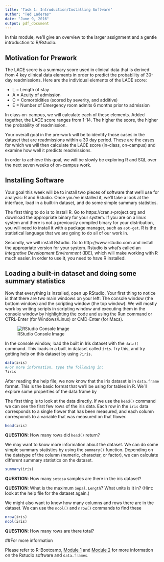 ```yaml
---
title: 'Task 1: Introduction/Installing Software'
author: "Ted Laderas"
date: "June 9, 2016"
output: pdf_document
---
```


In this module, we'll give an overview to the larger assignment and a gentle introduction to R/Rstudio.

## Motivation for Prework

The LACE score is a summary score used in clinical data that is derived from 4 key clinical data elements in order to predict the probability of 30-day readmissions. Here are the individual elements of the LACE score:

* L = Length of stay
* A = Acuity of admission
* C = Comorbidities (scored by severity, and additive)
* E = Number of Emergency room admits 6 months prior to admission

In class on-campus, we will calculate each of these elements. Added together, the LACE score ranges from 1-14. The higher the score, the higher the probability of readmission.

Your overall goal in the pre-work will be to identify those cases in the dataset that are readmissions within a 30 day period. These are the cases for which we will then calculate the LACE score (in-class, on-campus) and examine how well it predicts readmissions.

In order to achieve this goal, we will be slowly be exploring R and SQL over the next seven weeks of on-campus work.

## Installing Software

Your goal this week will be to install two pieces of software that we'll use for analysis: R and Rstudio. Once you've installed it, we'll take a look at the interface, load in a built-in dataset, and do some simple summary statistics.

The first thing to do is to install R. Go to https://cran.r-project.org and download the appropriate binary for your system. If you are on a linux system and there is not a previously compiled binary for your distribution, you will need to install it with a package manager, such as `apt-get`. R is the statistical language that we are going to do all of our work in. 

Secondly, we will install Rstudio. Go to http://www.rstudio.com and install the appropriate version for your system. Rstudio is what's called an *Integrative Development Environment* (IDE), which will make working with R much easier. In order to use it, you need to have R installed.

## Loading a built-in dataset and doing some summary statistics

Now that everything is installed, open up RStudio. Your first thing to notice is that there are two main windows on your left: The console window (the bottom window) and the scripting window (the top window). We will mostly work by writing scripts in scripting window and executing them in the console window by highlighting the code and using the Run command or CTRL-Enter (for Windows/Linux) or CMD-Enter (for Macs).

![RStudio Console Image](image/consolewindow.jpg)

In the console window, load the built in Iris dataset with the `data()` command. This loads in a built in dataset called `iris`. Try this, and try getting help on this dataset by using `?iris`.

```r
data(iris)
#For more information, type the following in:
?iris
```

After reading the help file, we now know that the iris dataset is in `data.frame` format. This is the basic format that we'll be using for tables in R. We'll explore some properties of the data.frame by 

The first thing is to look at the data directly. If we use the `head()` command we can see the first few rows of the iris data. Each row in the `iris` data corresponds to a single flower that has been measured, and each column corresponds to a variable that was measured on that flower. 

```r
head(iris)
```

**QUESTION**: How many rows did `head()` return? 

We may want to know more information about the dataset. We can do some simple summary statistics by using the `summary()` function. Depending on the datatype of the column (numeric, character, or factor), we can calculate different summary statistics on the dataset. 

```r
summary(iris)
```

**QUESTION**: How many `setosa` samples are there in the iris dataset? 

**QUESTION**: What is the maximum `Sepal.Length`? What units is it in? (Hint: look at the help file for the dataset again.)

We might also want to know how many columns and rows there are in the dataset. We can use the `ncol()` and `nrow()` commands to find these

```r
nrow(iris)
ncol(iris)
```

**QUESTION**: How many rows are there total?

##For more information

Please refer to R-Bootcamp, [Module 1](https://github.com/laderast/r-bootcamp/tree/master/module1) and [Module 2](https://github.com/laderast/r-bootcamp/tree/master/module2) for more information on the Rstudio software and `data.frames`.

